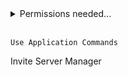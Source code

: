
<details>
<summary>Permissions needed...</summary>
Server Manager needs the following permisisons in order to operate properly:
> - Manage Server

> - Manage Roles

> - Manage Channels

> - **Kick Members**

> - **Ban Members**

> - Manage Nicknames

> - **Manage Webhooks**

> - View Audit Log

> - **Read Messages**

> - **Moderate Members**

> - **Send Messages**

> - Send Messages in Threads

> - Create Public Threads

> - Create Private Threads

> - Manage Messages

> - Manage Threads

> - **Embed links**

> - **Attach Files**

> - **Read Message History

> - Mention @everyone, @here, and all Roles (for ping configurations)

> - **Add Reactions**

> - **Use External Emojis**

> - **`Use Application Commands`**

</details>
<br/>

`Use Application Commands`

<div className="pyc-hero__actions">
  <PYCButton type="filled inverted" link="https://discord.com/api/oauth2/authorize?client_id=999132132754600016&permissions=1497736146166&scope=bot%20applications.commands&redirect_uri=https://servermanagerbot.ml/docs&response_type=code">Invite Server Manager</PYCButton>
</div>
<br />



